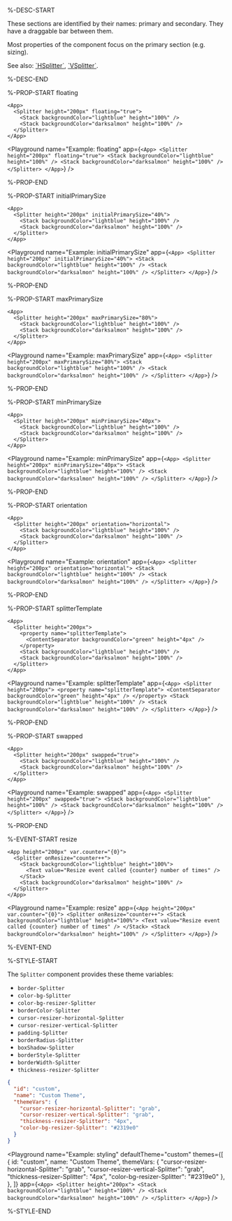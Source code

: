 %-DESC-START

These sections are identified by their names: primary and secondary. They have a draggable bar between them.

Most properties of the component focus on the primary section (e.g. sizing).

See also: [\`HSplitter\`](./HSplitter.mdx), [\`VSplitter\`](./VSplitter.mdx).

%-DESC-END

%-PROP-START floating

```ueml copy /floating="true"/
<App>
  <Splitter height="200px" floating="true">
    <Stack backgroundColor="lightblue" height="100%" />
    <Stack backgroundColor="darksalmon" height="100%" />
  </Splitter>
</App>
```

<Playground
  name="Example: floating"
  app={`
    <App>
      <Splitter height="200px" floating="true">
        <Stack backgroundColor="lightblue" height="100%" />
        <Stack backgroundColor="darksalmon" height="100%" />
      </Splitter>
    </App>
`}
/>

%-PROP-END

%-PROP-START initialPrimarySize

```ueml copy /initialPrimarySize="40%"/
<App>
  <Splitter height="200px" initialPrimarySize="40%">
    <Stack backgroundColor="lightblue" height="100%" />
    <Stack backgroundColor="darksalmon" height="100%" />
  </Splitter>
</App>
```

<Playground
  name="Example: initialPrimarySize"
  app={`
    <App>
      <Splitter height="200px" initialPrimarySize="40%">
        <Stack backgroundColor="lightblue" height="100%" />
        <Stack backgroundColor="darksalmon" height="100%" />
      </Splitter>
    </App>
  `}
/>

%-PROP-END

%-PROP-START maxPrimarySize

```ueml copy /maxPrimarySize="80%"/
<App>
  <Splitter height="200px" maxPrimarySize="80%">
    <Stack backgroundColor="lightblue" height="100%" />
    <Stack backgroundColor="darksalmon" height="100%" />
  </Splitter>
</App>
```

<Playground
  name="Example: maxPrimarySize"
  app={`
    <App>
      <Splitter height="200px" maxPrimarySize="80%">
        <Stack backgroundColor="lightblue" height="100%" />
        <Stack backgroundColor="darksalmon" height="100%" />
      </Splitter>
    </App>
  `}
/>

%-PROP-END

%-PROP-START minPrimarySize

```ueml copy /minPrimarySize="40px"/
<App>
  <Splitter height="200px" minPrimarySize="40px">
    <Stack backgroundColor="lightblue" height="100%" />
    <Stack backgroundColor="darksalmon" height="100%" />
  </Splitter>
</App>
```

<Playground
  name="Example: minPrimarySize"
  app={`
    <App>
      <Splitter height="200px" minPrimarySize="40px">
        <Stack backgroundColor="lightblue" height="100%" />
        <Stack backgroundColor="darksalmon" height="100%" />
      </Splitter>
    </App>
  `}
/>

%-PROP-END

%-PROP-START orientation

```ueml copy /orientation="horizontal"/
<App>
  <Splitter height="200px" orientation="horizontal">
    <Stack backgroundColor="lightblue" height="100%" />
    <Stack backgroundColor="darksalmon" height="100%" />
  </Splitter>
</App>
```

<Playground
  name="Example: orientation"
  app={`
    <App>
      <Splitter height="200px" orientation="horizontal">
        <Stack backgroundColor="lightblue" height="100%" />
        <Stack backgroundColor="darksalmon" height="100%" />
      </Splitter>
    </App>
  `}
/>

%-PROP-END

%-PROP-START splitterTemplate

```ueml copy {2-4}
<App>
  <Splitter height="200px">
    <property name="splitterTemplate">
      <ContentSeparator backgroundColor="green" height="4px" />
    </property>
    <Stack backgroundColor="lightblue" height="100%" />
    <Stack backgroundColor="darksalmon" height="100%" />
  </Splitter>
</App>
```

<Playground
  name="Example: splitterTemplate"
  app={`
    <App>
      <Splitter height="200px">
        <property name="splitterTemplate">
          <ContentSeparator backgroundColor="green" height="4px" />
        </property>
        <Stack backgroundColor="lightblue" height="100%" />
        <Stack backgroundColor="darksalmon" height="100%" />
      </Splitter>
    </App>
  `}
/>

%-PROP-END

%-PROP-START swapped

```ueml copy /swapped="true"/
<App>
  <Splitter height="200px" swapped="true">
    <Stack backgroundColor="lightblue" height="100%" />
    <Stack backgroundColor="darksalmon" height="100%" />
  </Splitter>
</App>
```

<Playground
  name="Example: swapped"
  app={`
    <App>
      <Splitter height="200px" swapped="true">
        <Stack backgroundColor="lightblue" height="100%" />
        <Stack backgroundColor="darksalmon" height="100%" />
      </Splitter>
    </App>
  `}
/>

%-PROP-END

%-EVENT-START resize

```ueml copy {2}
<App height="200px" var.counter="{0}">
  <Splitter onResize="counter++">
    <Stack backgroundColor="lightblue" height="100%">
      <Text value="Resize event called {counter} number of times" />
    </Stack>
    <Stack backgroundColor="darksalmon" height="100%" />
  </Splitter>
</App>
```

<Playground
  name="Example: resize"
  app={`
    <App height="200px" var.counter="{0}">
      <Splitter onResize="counter++">
        <Stack backgroundColor="lightblue" height="100%">
          <Text value="Resize event called {counter} number of times" />
        </Stack>
        <Stack backgroundColor="darksalmon" height="100%" />
      </Splitter>
    </App>
  `}
/>

%-EVENT-END

%-STYLE-START

The `Splitter` component provides these theme variables:

- `border-Splitter`
- `color-bg-Splitter`
- `color-bg-resizer-Splitter`
- `borderColor-Splitter`
- `cursor-resizer-horizontal-Splitter`
- `cursor-resizer-vertical-Splitter`
- `padding-Splitter`
- `borderRadius-Splitter`
- `boxShadow-Splitter`
- `borderStyle-Splitter`
- `borderWidth-Splitter`
- `thickness-resizer-Splitter`

```json copy
{
  "id": "custom",
  "name": "Custom Theme",
  "themeVars": {
    "cursor-resizer-horizontal-Splitter": "grab",
    "cursor-resizer-vertical-Splitter": "grab",
    "thickness-resizer-Splitter": "4px",
    "color-bg-resizer-Splitter": "#2319e0"
  }
}
```

<Playground
  name="Example: styling"
  defaultTheme="custom"
  themes={[
    {
      id: "custom",
      name: "Custom Theme",
      themeVars: {
        "cursor-resizer-horizontal-Splitter": "grab",
        "cursor-resizer-vertical-Splitter": "grab",
        "thickness-resizer-Splitter": "4px",
        "color-bg-resizer-Splitter": "#2319e0"
      },
    },
  ]}
  app={`
    <App>
      <Splitter height="200px">
        <Stack backgroundColor="lightblue" height="100%" />
        <Stack backgroundColor="darksalmon" height="100%" />
      </Splitter>
    </App>
  `}
/>

%-STYLE-END
